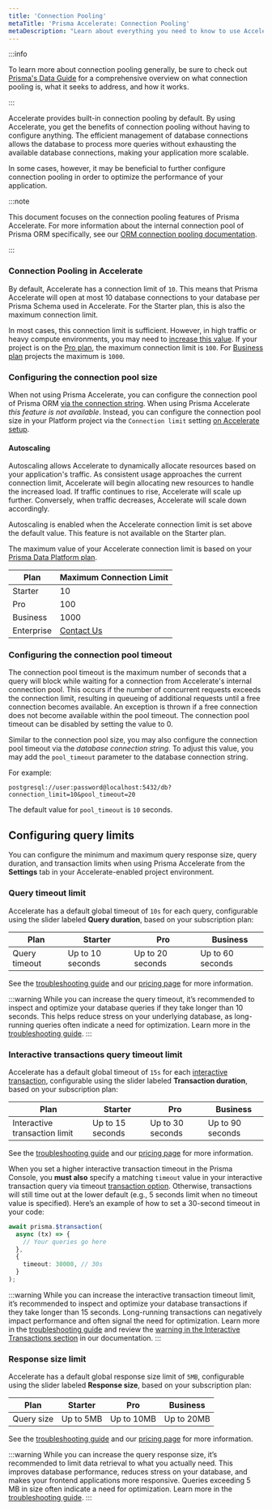 ```yaml
---
title: 'Connection Pooling'
metaTitle: 'Prisma Accelerate: Connection Pooling'
metaDescription: "Learn about everything you need to know to use Accelerate's connection pooling."
---
```


:::info

To learn more about connection pooling generally, be sure to check out [Prisma's Data Guide](https://www.prisma.io/dataguide/database-tools/connection-pooling) for a comprehensive overview on what connection pooling is, what it seeks to address, and how it works.

:::

Accelerate provides built-in connection pooling by default. By using Accelerate, you get the benefits of connection pooling without having to configure anything. The efficient management of database connections allows the database to process more queries without exhausting the available database connections, making your application more scalable.

In some cases, however, it may be beneficial to further configure connection pooling in order to optimize the performance of your application.

:::note

This document focuses on the connection pooling features of Prisma Accelerate. For more information about the internal connection pool of Prisma ORM specifically, see our [ORM connection pooling documentation](/orm/prisma-client/setup-and-configuration/databases-connections/connection-pool).

:::

### Connection Pooling in Accelerate

By default, Accelerate has a connection limit of `10`. This means that Prisma Accelerate will open at most 10 database connections to your database per Prisma Schema used in Accelerate. For the Starter plan, this is also the maximum connection limit.

In most cases, this connection limit is sufficient. However, in high traffic or heavy compute environments, you may need to [increase this value](#configuring-the-connection-pool-size). If your project is on the [Pro plan](https://www.prisma.io/pricing), the maximum connection limit is `100`. For [Business plan](https://www.prisma.io/pricing) projects the maximum is `1000`.

### Configuring the connection pool size

When not using Prisma Accelerate, you can configure the connection pool of Prisma ORM [via the connection string](/orm/prisma-client/setup-and-configuration/databases-connections/connection-pool#setting-the-connection-pool-size). When using Prisma Accelerate *this feature is not available*. Instead, you can configure the connection pool size in your Platform project via the `Connection limit` setting [on Accelerate setup](/accelerate/getting-started).

#### Autoscaling

Autoscaling allows Accelerate to dynamically allocate resources based on your application's traffic. As consistent usage approaches the current connection limit, Accelerate will begin allocating new resources to handle the increased load. If traffic continues to rise, Accelerate will scale up further. Conversely, when traffic decreases, Accelerate will scale down accordingly.

Autoscaling is enabled when the Accelerate connection limit is set above the default value. This feature is not available on the Starter plan.

The maximum value of your Accelerate connection limit is based on your [Prisma Data Platform plan](https://www.prisma.io/pricing). 

| Plan       | Maximum Connection Limit             |
|------------|--------------------------------------|
| Starter    | 10                                   |
| Pro        | 100                                  |
| Business   | 1000                                 |
| Enterprise | [Contact Us](mailto:sales@prisma.io) |

### Configuring the connection pool timeout

The connection pool timeout is the maximum number of seconds that a query will block while waiting for a connection from Accelerate's internal connection pool. This occurs if the number of concurrent requests exceeds the connection limit, resulting in queueing of additional requests until a free connection becomes available. An exception is thrown if a free connection does not become available within the pool timeout. The connection pool timeout can be disabled by setting the value to 0.

Similar to the connection pool size, you may also configure the connection pool timeout via the _database connection string_. To adjust this value, you may add the `pool_timeout` parameter to the database connection string.

For example:

```env no-copy
postgresql://user:password@localhost:5432/db?connection_limit=10&pool_timeout=20
```

<Admonition type="info">

The default value for `pool_timeout` is `10` seconds.

</Admonition>

## Configuring query limits

You can configure the minimum and maximum query response size, query duration, and transaction limits when using Prisma Accelerate from the **Settings** tab in your Accelerate-enabled project environment.

### Query timeout limit

Accelerate has a default global timeout of `10s` for each query, configurable using the slider labeled **Query duration**, based on your subscription plan:

| Plan     | Starter       | Pro          | Business      |
|----------|---------------|--------------|---------------|
| Query timeout  | Up to 10 seconds | Up to 20 seconds | Up to 60 seconds |

See the [troubleshooting guide](/accelerate/troubleshoot#p6004-querytimeout) and our [pricing page](https://www.prisma.io/pricing#accelerate) for more information.

:::warning
While you can increase the query timeout, it’s recommended to inspect and optimize your database queries if they take longer than 10 seconds. This helps reduce stress on your underlying database, as long-running queries often indicate a need for optimization. Learn more in the [troubleshooting guide](/accelerate/troubleshoot#p6004-querytimeout).
:::

### Interactive transactions query timeout limit

Accelerate has a default global timeout of `15s` for each [interactive transaction](/orm/prisma-client/queries/transactions#interactive-transactions), configurable using the slider labeled **Transaction duration**, based on your subscription plan:

| Plan                       | Starter       | Pro          | Business      |
|----------------------------|---------------|--------------|---------------|
| Interactive transaction limit | Up to 15 seconds | Up to 30 seconds | Up to 90 seconds |

See the [troubleshooting guide](/accelerate/troubleshoot#p6004-querytimeout) and our [pricing page](https://www.prisma.io/pricing#accelerate) for more information.

When you set a higher interactive transaction timeout in the Prisma Console, you **must also** specify a matching `timeout` value in your interactive transaction query via timeout [transaction option](/orm/prisma-client/queries/transactions#transaction-options). Otherwise, transactions will still time out at the lower default (e.g., 5 seconds limit when no timeout value is specified). Here’s an example of how to set a 30-second timeout in your code:

```ts
await prisma.$transaction(
  async (tx) => {
    // Your queries go here
  },
  {
    timeout: 30000, // 30s
  }
);
```

:::warning
While you can increase the interactive transaction timeout limit, it’s recommended to inspect and optimize your database transactions if they take longer than 15 seconds. Long-running transactions can negatively impact performance and often signal the need for optimization. Learn more in the [troubleshooting guide](/accelerate/troubleshoot#p6004-querytimeout) and review the [warning in the Interactive Transactions section](/orm/prisma-client/queries/transactions#interactive-transactions-1) in our documentation.
:::

### Response size limit

Accelerate has a default global response size limit of `5MB`, configurable using the slider labeled **Response size**, based on your subscription plan:

| Plan     | Starter       | Pro          | Business      |
|----------|---------------|--------------|---------------|
| Query size | Up to 5MB     | Up to 10MB   | Up to 20MB    |

See the [troubleshooting guide](/accelerate/troubleshoot#p6009-responsesizelimitexceeded) and our [pricing page](https://www.prisma.io/pricing#accelerate) for more information.

:::warning
While you can increase the query response size, it’s recommended to limit data retrieval to what you actually need. This improves database performance, reduces stress on your database, and makes your frontend applications more responsive. Queries exceeding 5 MB in size often indicate a need for optimization. Learn more in the [troubleshooting guide](/accelerate/troubleshoot#p6009-responsesizelimitexceeded).
:::